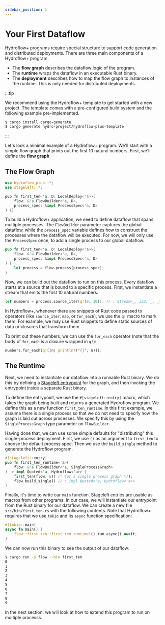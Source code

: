 ```yaml
---
sidebar_position: 1
---
```


# Your First Dataflow
Hydroflow+ programs require special structure to support code generation and distributed deployments. There are three main components of a Hydroflow+ program:
- The **flow graph** describes the dataflow logic of the program.
- The **runtime** wraps the dataflow in an executable Rust binary.
- The **deployment** describes how to map the flow graph to instances of the runtime. This is only needed for distributed deployments.

:::tip

We recommend using the Hydroflow+ template to get started with a new project. The template comes with a pre-configured build system and the following example pre-implemented.

```bash
$ cargo install cargo-generate
$ cargo generate hydro-project/hydroflow-plus-template
```

:::


Let's look a minimal example of a Hydroflow+ program. We'll start with a simple flow graph that prints out the first 10 natural numbers. First, we'll define the **flow graph**.


## The Flow Graph
```rust title="flow/src/first_ten.rs"
use hydroflow_plus::*;
use stageleft::*;

pub fn first_ten<'a, D: LocalDeploy<'a>>(
    flow: &'a FlowBuilder<'a, D>,
    process_spec: &impl ProcessSpec<'a, D>
) {}
```

To build a Hydroflow+ application, we need to define dataflow that spans multiple processes. The `FlowBuilder` parameter captures the global dataflow, while the `process_spec` variable defines how to construct the processes where the dataflow will be executed. For now, we will only use the `ProcessSpec` once, to add a single process to our global dataflow.

```rust
pub fn first_ten<'a, D: LocalDeploy<'a>>(
    flow: &'a FlowBuilder<'a, D>,
    process_spec: &impl ProcessSpec<'a, D>
) {
    let process = flow.process(process_spec);
}
```

Now, we can build out the dataflow to run on this process. Every dataflow starts at a source that is bound to a specific process. First, we instantiate a stream that emits the first 10 natural numbers.

```rust
let numbers = process.source_iter(q!(0..10)); // : Stream<_, i32, _, _>
```

In Hydroflow+, whenever there are snippets of Rust code passed to operators (like `source_iter`, `map`, or `for_each`), we use the `q!` macro to mark them. For example, we may use Rust snippets to define static sources of data or closures that transform them.

To print out these numbers, we can use the `for_each` operator (note that the body of `for_each` is a closure wrapped in `q!`):

```rust
numbers.for_each(q!(|n| println!("{}", n)));
```

## The Runtime
Next, we need to instantiate our dataflow into a runnable Rust binary. We do this by defining a [Stageleft entrypoint](../stageleft.mdx) for the graph, and then invoking the entrypoint inside a separate Rust binary.

To define the entrypoint, we use the `#[stageleft::entry]` macro, which takes the graph being built and returns a generated Hydroflow program. We define this as a new function `first_ten_runtime`. In this first example, we assume there is a single process so that we do not need to specify how the graph is laid out across processes. We specify this by using the `SingleProcessGraph` type parameter on `FlowBuilder`.

Having done that, we can use some simple defaults for "distributing" this single-process deployment. First, we use `()` as an argument to `first_ten` to choose the default process spec. Then we use the `build_single` method to generate the Hydroflow program.


```rust title="flow/src/first_ten.rs"
#[stageleft::entry]
pub fn first_ten_runtime<'a>(
    flow: &'a FlowBuilder<'a, SingleProcessGraph>
) -> impl Quoted<'a, Hydroflow<'a>> {
    first_ten(flow, &() /* for a single process graph */);
    flow.build_single() // : impl Quoted<'a, Hydroflow<'a>>
}
```

Finally, it's time to write our `main` function.
Stageleft entries are usable as macros from other programs. In our case, we will instantiate our entrypoint from the Rust binary for our dataflow. We can create a new file `src/bin/first_ten.rs` with the following contents. Note that Hydroflow+ requires that we use `tokio` and its `async` function specification:

```rust title="flow/src/bin/first_ten.rs"
#[tokio::main]
async fn main() {
    flow::first_ten::first_ten_runtime!().run_async().await;
}
```

We can now run this binary to see the output of our dataflow:

```bash
$ cargo run -p flow --bin first_ten
0
1
2
3
4
5
6
7
8
9
```

In the next section, we will look at how to extend this program to run on multiple processs.
